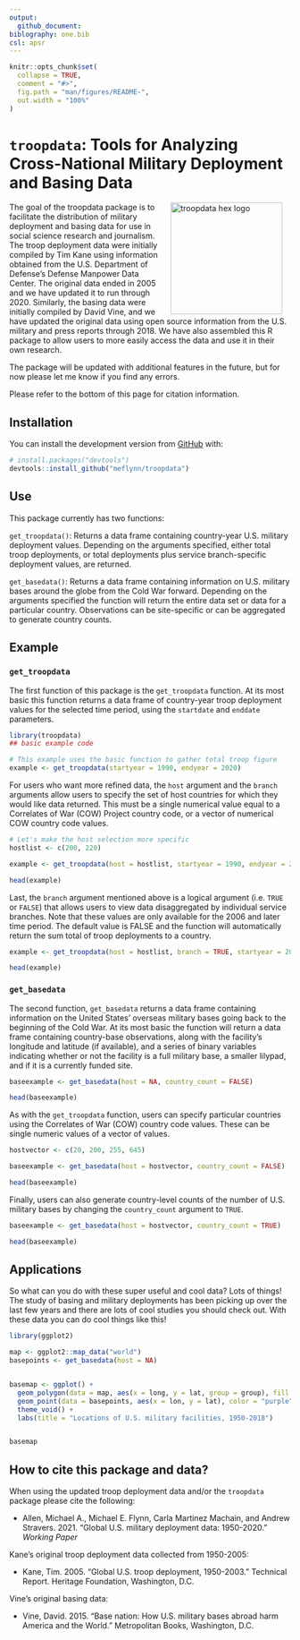 ```yaml
---
output: 
  github_document:
biblography: one.bib
csl: apsr
---
```


<!-- README.md is generated from README.Rmd. Please edit that file -->

```r
knitr::opts_chunk$set(
  collapse = TRUE,
  comment = "#>",
  fig.path = "man/figures/README-",
  out.width = "100%"
)
```

# `troopdata`: Tools for Analyzing Cross-National Military Deployment and Basing Data

<!-- badges: start -->
<!-- badges: end -->

<img src="man/figures/logo.png" alt="troopdata hex logo" align="right" width="200" style="padding: 0 15px; float: right;"/>


The goal of the troopdata package is to facilitate the distribution of military deployment and basing data for use in social science research and journalism. The troop deployment data were initially compiled by Tim Kane using information obtained from the U.S. Department of Defense's Defense Manpower Data Center. The original data ended in 2005 and we have updated it to run through 2020. Similarly, the basing data were initially compiled by David Vine, and we have updated the original data using open source information from the U.S. military and press reports through 2018. We have also assembled this R package to allow users to more easily access the data and use it in their own research.

The package will be updated with additional features in the future, but for now please let me know if you find any errors.

Please refer to the bottom of this page for citation information.



## Installation

You can install the development version from [GitHub](https://github.com/) with:

``` r
# install.packages("devtools")
devtools::install_github("meflynn/troopdata")
```



## Use

This package currently has two functions:

`get_troopdata()`: Returns a data frame containing country-year U.S. military deployment values. Depending on the arguments specified, either total troop deployments, or total deployments plus service branch-specific deployment values, are returned.

`get_basedata()`: Returns a data frame containing information on U.S. military bases around the globe from the Cold War forward. Depending on the arguments specified the function will return the entire data set or data for a particular country. Observations can be site-specific or can be aggregated to generate country counts.


## Example

### `get_troopdata`

The first function of this package is the `get_troopdata` function. At its most basic this function returns a data frame of country-year troop deployment values for the selected time period, using the `startdate` and `enddate` parameters.

```r
library(troopdata)
## basic example code

# This example uses the basic function to gather total troop figure
example <- get_troopdata(startyear = 1990, endyear = 2020)

```


For users who want more refined data, the `host` argument and the `branch` arguments allow users to specify the set of host countries for which they would like data returned. This must be a single numerical value equal to a Correlates of War (COW) Project country code, or a vector of numerical COW country code values.

```r

# Let's make the host selection more specific
hostlist <- c(200, 220)

example <- get_troopdata(host = hostlist, startyear = 1990, endyear = 2020)

head(example)

```

Last, the `branch` argument mentioned above is a logical argument (i.e. `TRUE` or `FALSE`) that allows users to view data disaggregated by individual service branches. Note that these values are only available for the 2006 and later time period. The default value is FALSE and the function will automatically return the sum total of troop deployments to a country. 

```r

example <- get_troopdata(host = hostlist, branch = TRUE, startyear = 2006, endyear = 2020)

head(example)

```

### `get_basedata`

The second function, `get_basedata` returns a data frame containing information on the United States' overseas military bases going back to the beginning of the Cold War. At its most basic the function will return a data frame containing country-base observations, along with the facility's longitude and latitude (if available), and a series of binary variables indicating whether or not the facility is a full military base, a smaller lilypad, and if it is a currently funded site. 

```r

baseexample <- get_basedata(host = NA, country_count = FALSE)

head(baseexample)

```

As with the `get_troopdata` function, users can specify particular countries using the Correlates of War (COW) country code values. These can be single numeric values of a vector of values.

```r

hostvector <- c(20, 200, 255, 645)

baseexample <- get_basedata(host = hostvector, country_count = FALSE)

head(baseexample)

```

Finally, users can also generate country-level counts of the number of U.S. military bases by changing the `country_count` argument to `TRUE`. 

```r

baseexample <- get_basedata(host = hostvector, country_count = TRUE)

head(baseexample)

```



## Applications

So what can you do with these super useful and cool data? Lots of things! The study of basing and military deployments has been picking up over the last few years and there are lots of cool studies you should check out. With these data you can do cool things like this!

```r

library(ggplot2)

map <- ggplot2::map_data("world")
basepoints <- get_basedata(host = NA)


basemap <- ggplot() +
  geom_polygon(data = map, aes(x = long, y = lat, group = group), fill = "gray80", color = "white", size = 0.1) +
  geom_point(data = basepoints, aes(x = lon, y = lat), color = "purple", alpha = 0.8) +
  theme_void() +
  labs(title = "Locations of U.S. military facilities, 1950-2018")


basemap

```



## How to cite this package and data?

When using the updated troop deployment data and/or the `troopdata` package please cite the following:

- Allen, Michael A., Michael E. Flynn, Carla Martinez Machain, and Andrew Stravers. 2021. "Global U.S. military deployment data: 1950-2020." *Working Paper*

Kane's original troop deployment data collected from 1950-2005:

- Kane, Tim. 2005. "Global U.S. troop deployment, 1950-2003." Technical Report. Heritage Foundation, Washington, D.C.

Vine's original basing data:

- Vine, David. 2015. "Base nation: How U.S. military bases abroad harm America and the World." Metropolitan Books, Washington, D.C.


